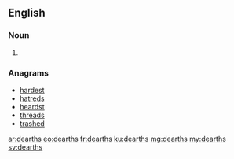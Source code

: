 ==English==

===Noun===
{{head|en|plural}}

# {{plural of|dearth|lang=en|nocat=1}}

===Anagrams===
* [[hardest#English|hardest]]
* [[hatreds#English|hatreds]]
* [[heardst#English|heardst]]
* [[threads#English|threads]]
* [[trashed#English|trashed]]

[[ar:dearths]]
[[eo:dearths]]
[[fr:dearths]]
[[ku:dearths]]
[[mg:dearths]]
[[my:dearths]]
[[sv:dearths]]